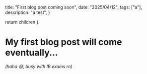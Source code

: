   title: "First blog post coming soon",
  date: "2025/04/12",
  tags: ["a"],
  description: "a test",
}


  return children
}

# My first blog post will come eventually...
*(haha 😅, busy with IB exams rn)*
